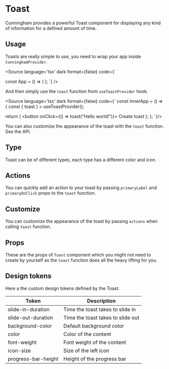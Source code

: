 
<Meta of={Stories}/>

# Toast

Cunningham provides a powerful Toast component for displaying any kind of information for a defined amount of time.

<Canvas of={Stories.Demo} sourceState="none"/>

## Usage

Toasts are really simple to use, you need to wrap your app inside `CunninghamProvider`.

<Source
  language='tsx'
  dark
  format={false}
  code={`

const App = () => (
  <CunninghamProvider>
    <InnerApp />
  </CunninghamProvider>
);
  `}
/>

And then simply use the `toast` function from `useToastProvider` hook.

<Source
  language='tsx'
  dark
  format={false}
  code={`
const InnerApp = () => {
  const { toast } = useToastProvider();

  return (
    <button onClick={() => toast("Hello world!")}>
      Create toast
    </button>
  );
};
`}/>

You can also customize the appearance of the toast with the `toast` function. See the API.

<ArgTypes of={toast} />

## Type

Toast can be of different types, each type has a different color and icon.

<Canvas of={Stories.Info} />
<Canvas of={Stories.Success} />
<Canvas of={Stories.Warning} />
<Canvas of={Stories.Error} />
<Canvas of={Stories.Neutral} />

## Actions

You can quickly add an action to your toast by passing `primaryLabel` and `primaryOnClick` props to the `toast` function.

<Canvas of={Stories.InfoWithButton} />

## Customize

You can customize the appearance of the toast by passing `actions` when calling `toast` function.

<Canvas of={Stories.InfoCustom} />

## Props

These are the props of `Toast` component which you might not need to create by yourself as the `toast` function does all
the heavy lifting for you.

<ArgTypes of={Toast} />

## Design tokens

Here a the custom design tokens defined by the Toast.

| Token        	| Description                 	|
|---------------	|-----------------------------	|
| slide-in-duration 	| Time the toast takes to slide in 	|
| slide-out-duration 	| Time the toast takes to slide out	|
| background-color 	| Default background color 	|
| color 	| Color of the content	|
| font-weight 	| Font weight of the content 	|
| icon-size 	| Size of the left icon	|
| progress-bar-height 	| Height of the progress bar	|
